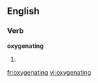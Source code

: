 
==English==

===Verb===
'''oxygenating'''

# {{present participle of|[[oxygenate]]}}

[[fr:oxygenating]]
[[vi:oxygenating]]